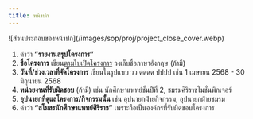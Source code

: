 ```yaml
---
title: หน้าปก
---
```


<Frame caption="ส่วนประกอบของหน้าปก">
  ![ส่วนประกอบของหน้าปก](/images/sop/proj/project_close_cover.webp)
</Frame>

1. คำว่า **”รายงานสรุปโครงการ”**
2. **ชื่อโครงการ** เขียน<u>ตามใบเปิดโครงการ</u> วงเล็บชื่อภาษาอังกฤษ (ถ้ามี)
3. **วันที่/ช่วงเวลาที่จัดโครงการ** เขียนในรูปแบบ วว ดดดด ปปปป เช่น 1 เมษายน 2568 - 30 มิถุนายน 2568
4. **หน่วยงานที่รับผิดชอบ** (ถ้ามี) เช่น นักศึกษาแพทย์ชั้นปีที่ 2, ชมรมศิริราชโมชั่นพิกเจอร์
5. **อุปนายกที่ดูแลโครงการ/กิจกรรมนั้น** เช่น อุปนายกฝ่ายกิจกรรม, อุปนายกฝ่ายชมรม
6. คำว่า **“สโมสรนักศึกษาแพทย์ศิริราช”** เพราะถือเป็นองค์กรที่รับผิดชอบโครงการ
